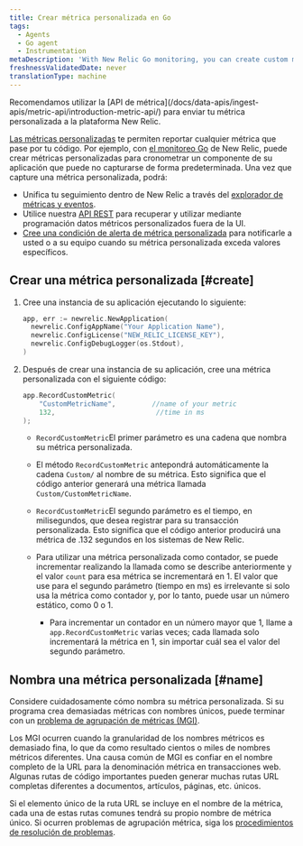 ```yaml
---
title: Crear métrica personalizada en Go
tags:
  - Agents
  - Go agent
  - Instrumentation
metaDescription: 'With New Relic Go monitoring, you can create custom metrics to time a component of your app that may not captured by default.'
freshnessValidatedDate: never
translationType: machine
---
```


<Callout variant="important">
  Recomendamos utilizar la [API de métrica](/docs/data-apis/ingest-apis/metric-api/introduction-metric-api/) para enviar tu métrica personalizada a la plataforma New Relic.
</Callout>

[Las métricas personalizadas](/docs/agents/manage-apm-agents/agent-data/collect-custom-metrics) te permiten reportar cualquier métrica que pase por tu código. Por ejemplo, con [el monitoreo Go](/docs/agents/go-agent/get-started/get-new-relic-go) de New Relic, puede crear métricas personalizadas para cronometrar un componente de su aplicación que puede no capturarse de forma predeterminada. Una vez que capture una métrica personalizada, podrá:

* Unifica tu seguimiento dentro de New Relic a través del [explorador de métricas y eventos](/docs/query-your-data/explore-query-data/data-explorer/introduction-data-explorer).
* Utilice nuestra [API REST](/docs/apis/rest-api-v2/requirements/new-relic-rest-api-v2-getting-started) para recuperar y utilizar mediante programación datos métricos personalizados fuera de la UI.
* [Cree una condición de alerta de métrica personalizada](/docs/alerts/new-relic-alerts/configuring-alert-policies/define-custom-metrics-alert-condition) para notificarle a usted o a su equipo cuando su métrica personalizada exceda valores específicos.

## Crear una métrica personalizada [#create]

1. Cree una instancia de su aplicación ejecutando lo siguiente:

   ```go
   app, err := newrelic.NewApplication(
     newrelic.ConfigAppName("Your Application Name"),
     newrelic.ConfigLicense("NEW_RELIC_LICENSE_KEY"),
     newrelic.ConfigDebugLogger(os.Stdout),
   )
   ```

2. Después de crear una instancia de su aplicación, cree una métrica personalizada con el siguiente código:

   ```go
   app.RecordCustomMetric(
       "CustomMetricName",         //name of your metric
       132,                         //time in ms
   );
   ```

   * `RecordCustomMetric`El primer parámetro es una cadena que nombra su métrica personalizada.

   * El método `RecordCustomMetric` antepondrá automáticamente la cadena `Custom/` al nombre de su métrica. Esto significa que el código anterior generará una métrica llamada `Custom/CustomMetricName`.

   * `RecordCustomMetric`El segundo parámetro es el tiempo, en milisegundos, que desea registrar para su transacción personalizada. Esto significa que el código anterior producirá una métrica de .132 segundos en los sistemas de New Relic.

   * Para utilizar una métrica personalizada como contador, se puede incrementar realizando la llamada como se describe anteriormente y el valor `count` para esa métrica se incrementará en 1. El valor que use para el segundo parámetro (tiempo en ms) es irrelevante si solo usa la métrica como contador y, por lo tanto, puede usar un número estático, como 0 o 1.

     * Para incrementar un contador en un número mayor que 1, llame a `app.RecordCustomMetric` varias veces; cada llamada solo incrementará la métrica en 1, sin importar cuál sea el valor del segundo parámetro.

## Nombra una métrica personalizada [#name]

Considere cuidadosamente cómo nombra su métrica personalizada. Si su programa crea demasiadas métricas con nombres únicos, puede terminar con un [problema de agrupación de métricas (MGI)](/docs/agents/manage-apm-agents/troubleshooting/metric-grouping-issues).

Los MGI ocurren cuando la granularidad de los nombres métricos es demasiado fina, lo que da como resultado cientos o miles de nombres métricos diferentes. Una causa común de MGI es confiar en el nombre completo de la URL para la denominación métrica en transacciones web. Algunas rutas de código importantes pueden generar muchas rutas URL completas diferentes a documentos, artículos, páginas, etc. únicos.

Si el elemento único de la ruta URL se incluye en el nombre de la métrica, cada una de estas rutas comunes tendrá su propio nombre de métrica único. Si ocurren problemas de agrupación métrica, siga los [procedimientos de resolución de problemas](/docs/agents/manage-apm-agents/troubleshooting/metric-grouping-issues).
